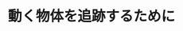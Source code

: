 ﻿---
title: "動く物体を追跡するために"
category: "工学院"
vol: 41
interviewee: "熊澤 逸夫 "
url: ""
tags: ["ロボット","ネットワーク","物体","追跡","方向"]
pdf: "41-5.pdf"
career: ""
preface: "ロボット技術など、他分野への応用が期待される物体追跡技術の研究を行っている。ニューラルネットワークという仕組みを使った、他とは違った方向からのアプローチの方法などについて伺った。"
---
